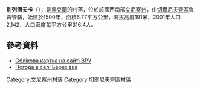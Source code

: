 {{coord|48|36|10|N|28|6|23|E|scale:30000|display=title}}

'''別列濟夫卡'''（{{lang-uk|Березівка}}），是[[烏克蘭|烏克蘭]]的村落，位於該國西南部[[文尼察州|文尼察州]]，由[[切爾尼夫齊區|切爾尼夫齊區]]負責管轄，始建於1500年，面積6.77平方公里，海拔高度191米，2001年人口2,142，人口密度每平方公里316.4人。

==參考資料==
*[http://w1.c1.rada.gov.ua/pls/z7503/A005?rdat1=25.03.2013&rf7571=3317 Облікова картка на сайті ВРУ]
* [http://weather.in.ua/ua/vinnickaja/950 Погода в селі Березівка]{{Wayback|url=http://weather.in.ua/ua/vinnickaja/950 |date=20111220075337 }}

[[Category:文尼察州村落|Category:文尼察州村落]]
[[Category:切爾尼夫齊區村落|Category:切爾尼夫齊區村落]]


{{Vinnytsia-geo-stub}}